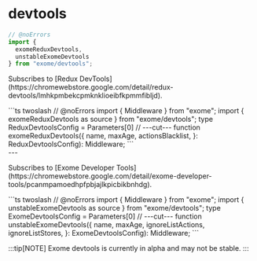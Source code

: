 # devtools

```ts twoslash
// @noErrors
import {
  exomeReduxDevtools,
  unstableExomeDevtools
} from "exome/devtools";
```

<div className="api-explore">

<p className="api-explore-comment">
Subscribes to [Redux DevTools](https://chromewebstore.google.com/detail/redux-devtools/lmhkpmbekcpmknklioeibfkpmmfibljd).
</p>
```ts twoslash
// @noErrors
import { Middleware } from "exome";
import { exomeReduxDevtools as source } from "exome/devtools";
type ReduxDevtoolsConfig = Parameters<typeof source>[0]
// ---cut---
function exomeReduxDevtools({
  name,
  maxAge,
  actionsBlacklist,
}: ReduxDevtoolsConfig): Middleware;
```

<br />
---

<p className="api-explore-comment">
Subscribes to [Exome Developer Tools](https://chromewebstore.google.com/detail/exome-developer-tools/pcanmpamoedhpfpbjajlkpicbikbnhdg).
</p>
```ts twoslash
// @noErrors
import { Middleware } from "exome";
import { unstableExomeDevtools as source } from "exome/devtools";
type ExomeDevtoolsConfig = Parameters<typeof source>[0]
// ---cut---
function unstableExomeDevtools({
  name,
  maxAge,
  ignoreListActions,
  ignoreListStores,
}: ExomeDevtoolsConfig): Middleware;
```

<br />

:::tip[NOTE]
Exome devtools is currently in alpha and may not be stable.
:::

</div>
